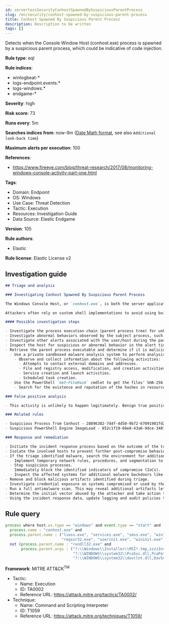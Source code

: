 ```yaml
---
id: serverlessSecurityConhostSpawnedBySuspiciousParentProcess
slug: /en/security/conhost-spawned-by-suspicious-parent-process
title: Conhost Spawned By Suspicious Parent Process
description: Description to be written
tags: []
---
```


<div id="conhost-spawned-by-suspicious-parent-process"></div>

Detects when the Console Window Host (conhost.exe) process is spawned by a suspicious parent process, which could be indicative of code injection.

**Rule type**: eql

**Rule indices**: 

* winlogbeat-*
* logs-endpoint.events.*
* logs-windows.*
* endgame-*

**Severity**: high

**Risk score**: 73

**Runs every**: 5m

**Searches indices from**: now-9m ([Date Math format](((ref))/common-options.html#date-math), see also <DocLink id="serverlessSecurityRulesUiCreate" section="set-the-rules-schedule">`Additional look-back time`</DocLink>)

**Maximum alerts per execution**: 100

**References**: 

* https://www.fireeye.com/blog/threat-research/2017/08/monitoring-windows-console-activity-part-one.html

**Tags**: 

* Domain: Endpoint
* OS: Windows
* Use Case: Threat Detection
* Tactic: Execution
* Resources: Investigation Guide
* Data Source: Elastic Endgame

**Version**: 105

**Rule authors**: 

* Elastic

**Rule license**: Elastic License v2

## Investigation guide

```markdown
## Triage and analysis

### Investigating Conhost Spawned By Suspicious Parent Process

The Windows Console Host, or `conhost.exe`, is both the server application for all of the Windows Console APIs as well as the classic Windows user interface for working with command-line applications.

Attackers often rely on custom shell implementations to avoid using built-in command interpreters like `cmd.exe` and `PowerShell.exe` and bypass application allowlisting and security features. Attackers commonly inject these implementations into legitimate system processes.

#### Possible investigation steps

- Investigate the process execution chain (parent process tree) for unknown processes. Examine their executable files for prevalence, whether they are located in expected locations, and if they are signed with valid digital signatures.
- Investigate abnormal behaviors observed by the subject process, such as network connections, registry or file modifications, and any spawned child processes.
- Investigate other alerts associated with the user/host during the past 48 hours.
- Inspect the host for suspicious or abnormal behavior in the alert timeframe.
- Retrieve the parent process executable and determine if it is malicious:
  - Use a private sandboxed malware analysis system to perform analysis.
    - Observe and collect information about the following activities:
      - Attempts to contact external domains and addresses.
      - File and registry access, modification, and creation activities.
      - Service creation and launch activities.
      - Scheduled task creation.
  - Use the PowerShell `Get-FileHash` cmdlet to get the files' SHA-256 hash values.
    - Search for the existence and reputation of the hashes in resources like VirusTotal, Hybrid-Analysis, CISCO Talos, Any.run, etc.

### False positive analysis

- This activity is unlikely to happen legitimately. Benign true positives (B-TPs) can be added as exceptions if necessary.

### Related rules

- Suspicious Process from Conhost - 28896382-7d4f-4d50-9b72-67091901fd26
- Suspicious PowerShell Engine ImageLoad - 852c1f19-68e8-43a6-9dce-340771fe1be3

### Response and remediation

- Initiate the incident response process based on the outcome of the triage.
- Isolate the involved hosts to prevent further post-compromise behavior.
- If the triage identified malware, search the environment for additional compromised hosts.
  - Implement temporary network rules, procedures, and segmentation to contain the malware.
  - Stop suspicious processes.
  - Immediately block the identified indicators of compromise (IoCs).
  - Inspect the affected systems for additional malware backdoors like reverse shells, reverse proxies, or droppers that attackers could use to reinfect the system.
- Remove and block malicious artifacts identified during triage.
- Investigate credential exposure on systems compromised or used by the attacker to ensure all compromised accounts are identified. Reset passwords for these accounts and other potentially compromised credentials, such as email, business systems, and web services.
- Run a full antimalware scan. This may reveal additional artifacts left in the system, persistence mechanisms, and malware components.
- Determine the initial vector abused by the attacker and take action to prevent reinfection through the same vector.
- Using the incident response data, update logging and audit policies to improve the mean time to detect (MTTD) and the mean time to respond (MTTR).
```

## Rule query

```js
process where host.os.type == "windows" and event.type == "start" and
  process.name : "conhost.exe" and
  process.parent.name : ("lsass.exe", "services.exe", "smss.exe", "winlogon.exe", "explorer.exe", "dllhost.exe", "rundll32.exe",
                         "regsvr32.exe", "userinit.exe", "wininit.exe", "spoolsv.exe", "ctfmon.exe") and
  not (process.parent.name : "rundll32.exe" and
       process.parent.args : ("?:\\Windows\\Installer\\MSI*.tmp,zzzzInvokeManagedCustomActionOutOfProc",
                              "?:\\WINDOWS\\system32\\PcaSvc.dll,PcaPatchSdbTask",
                              "?:\\WINDOWS\\system32\\davclnt.dll,DavSetCookie"))

```

**Framework**: MITRE ATT&CK<sup>TM</sup>

* Tactic:
    * Name: Execution
    * ID: TA0002
    * Reference URL: https://attack.mitre.org/tactics/TA0002/
* Technique:
    * Name: Command and Scripting Interpreter
    * ID: T1059
    * Reference URL: https://attack.mitre.org/techniques/T1059/

